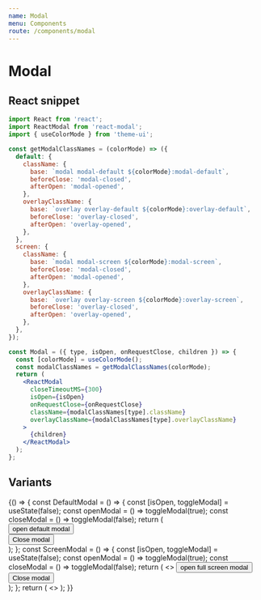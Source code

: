 ```yaml
---
name: Modal
menu: Components
route: /components/modal
---
```


# Modal


## React snippet

```jsx
import React from 'react';
import ReactModal from 'react-modal';
import { useColorMode } from 'theme-ui';

const getModalClassNames = (colorMode) => ({
  default: {
    className: {
      base: `modal modal-default ${colorMode}:modal-default`,
      beforeClose: 'modal-closed',
      afterOpen: 'modal-opened',
    },
    overlayClassName: {
      base: `overlay overlay-default ${colorMode}:overlay-default`,
      beforeClose: 'overlay-closed',
      afterOpen: 'overlay-opened',
    },
  },
  screen: {
    className: {
      base: `modal modal-screen ${colorMode}:modal-screen`,
      beforeClose: 'modal-closed',
      afterOpen: 'modal-opened',
    },
    overlayClassName: {
      base: `overlay overlay-screen ${colorMode}:overlay-screen`,
      beforeClose: 'overlay-closed',
      afterOpen: 'overlay-opened',
    },
  },
});

const Modal = ({ type, isOpen, onRequestClose, children }) => {
  const [colorMode] = useColorMode();
  const modalClassNames = getModalClassNames(colorMode);
  return (
    <ReactModal
      closeTimeoutMS={300}
      isOpen={isOpen}
      onRequestClose={onRequestClose}
      className={modalClassNames[type].className}
      overlayClassName={modalClassNames[type].overlayClassName}
    >
      {children}
    </ReactModal>
  );
};
```

## Variants

<Playground>
  {() => {
    const DefaultModal = () => {
      const [isOpen, toggleModal] = useState(false);
      const openModal = () => toggleModal(true);
      const closeModal = () => toggleModal(false);
      return (
        <div className="mb-4">
          <Button onClick={openModal}>open default modal</Button>
          <Modal type="default" isOpen={isOpen} onRequestClose={closeModal}>
            <div className="p-8">
              <Button onClick={closeModal}>Close modal</Button>
            </div>
          </Modal>
        </div>
      );
    };
    const ScreenModal = () => {
      const [isOpen, toggleModal] = useState(false);
      const openModal = () => toggleModal(true);
      const closeModal = () => toggleModal(false);
      return (
        <>
          <Button onClick={openModal}>open full screen modal</Button>
          <Modal type="screen" isOpen={isOpen} onRequestClose={closeModal}>
            <div className="p-8">
              <Button onClick={closeModal}>Close modal</Button>
            </div>
          </Modal>
        </>
      );
    };
    return (
      <>
        <DefaultModal />
        <ScreenModal />
      </>
    );
  }}
</Playground>
